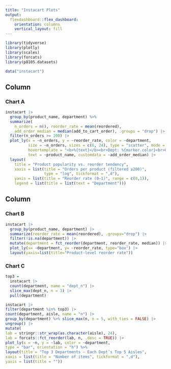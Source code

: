 ```yaml
---
title: "Instacart Plots"
output:
  flexdashboard::flex_dashboard:
    orientation: columns
    vertical_layout: fill
---
```


```r
library(tidyverse)
library(plotly)
library(scales)
library(forcats)
library(p8105.datasets)
```


```r
data("instacart")
```

Column {data-width=650}
-----------------------------------------------------------------------

### Chart A

```r
instacart |>
  group_by(product_name, department) %>%
  summarize(
    n_orders = n(), reorder_rate = mean(reordered), 
    add_order_median = median(add_to_cart_order), .groups = "drop") |>
  filter(n_orders >= 200) |>
  plot_ly(x = ~n_orders, y = ~reorder_rate, color = ~department, 
          size = ~n_orders, sizes = c(6, 24), type = "scatter", mode = "markers",
          hovertemplate = "<b>%{text}</b><br>Dept: %{marker.color}<br>Orders: %{x:,}<br>Reorder rate: %{y:.2f}<br>Median add pos: %{customdata}<extra></extra>",
          text = ~product_name, customdata = ~add_order_median) |>
  layout(
    title = "Product popularity vs. reorder tendency",
    xaxis = list(title = "Orders per product (filtered ≥200)",
                 type = "log", tickformat = ",d"),
    yaxis = list(title = "Reorder rate (0–1)", range = c(0,1)),
    legend = list(title = list(text = "Department")))
```

Column {data-width=350}
-----------------------------------------------------------------------

### Chart B

```r
instacart |> 
  group_by(product_name, department) |>
  summarize(reorder_rate = mean(reordered), .groups="drop") |>
  filter(!is.na(department)) |>
  mutate(department = fct_reorder(department, reorder_rate, median)) |>
  plot_ly(x= ~department, y= ~reorder_rate, type="box") |>
  layout(yaxis=list(title="Product-level reorder rate"))
```

### Chart C

```r
top3 =
  instacart |>
  count(department, name = "dept_n") |>
  slice_max(dept_n, n = 3) |>
  pull(department)

instacart |>
filter(department %in% top3) |>
count(department, aisle, name = "n") |>
group_by(department) %>% slice_max(n, n = 5, with_ties = FALSE) |>
ungroup() |>
mutate(
lab = stringr::str_wrap(as.character(aisle), 24),
lab = forcats::fct_reorder(lab, n, .desc = TRUE)) |>
plot_ly(x = ~n, y = ~lab, color = ~department,
type = "bar", orientation = "h") %>%
layout(title = "Top 3 Departments — Each Dept’s Top 5 Aisles",
xaxis = list(title = "Number of items", tickformat = ",d"),
yaxis = list(title = ""))
```


